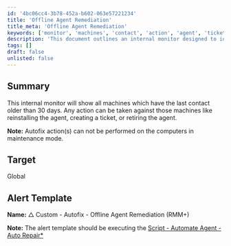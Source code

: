 ```yaml
---
id: '4bc06cc4-3b78-452a-b602-063e57221234'
title: 'Offline Agent Remediation'
title_meta: 'Offline Agent Remediation'
keywords: ['monitor', 'machines', 'contact', 'action', 'agent', 'ticket', 'maintenance', 'template']
description: 'This document outlines an internal monitor designed to identify machines that have not contacted the server in over 30 days. It details possible actions that can be taken, such as reinstalling the agent, creating a ticket, or retiring the agent, with a note on limitations regarding maintenance mode.'
tags: []
draft: false
unlisted: false
---
```

## Summary

This internal monitor will show all machines which have the last contact older than 30 days. Any action can be taken against those machines like reinstalling the agent, creating a ticket, or retiring the agent.

**Note:** Autofix action(s) can not be performed on the computers in maintenance mode.

## Target

Global

## Alert Template

**Name:** △ Custom - Autofix - Offline Agent Remediation (RMM+)

**Note:** The alert template should be executing the [Script - Automate Agent - Auto Repair*](https://proval.itglue.com/DOC-5078775-7761441)












